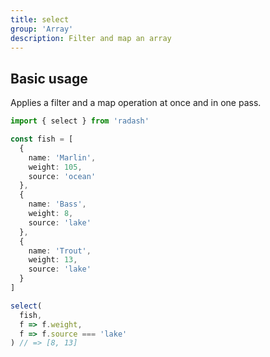 ```yaml
---
title: select
group: 'Array'
description: Filter and map an array
---
```


## Basic usage

Applies a filter and a map operation at once and in one pass.

```ts
import { select } from 'radash'

const fish = [
  {
    name: 'Marlin',
    weight: 105,
    source: 'ocean'
  },
  {
    name: 'Bass',
    weight: 8,
    source: 'lake'
  },
  {
    name: 'Trout',
    weight: 13,
    source: 'lake'
  }
]

select(
  fish,
  f => f.weight,
  f => f.source === 'lake'
) // => [8, 13]
```

